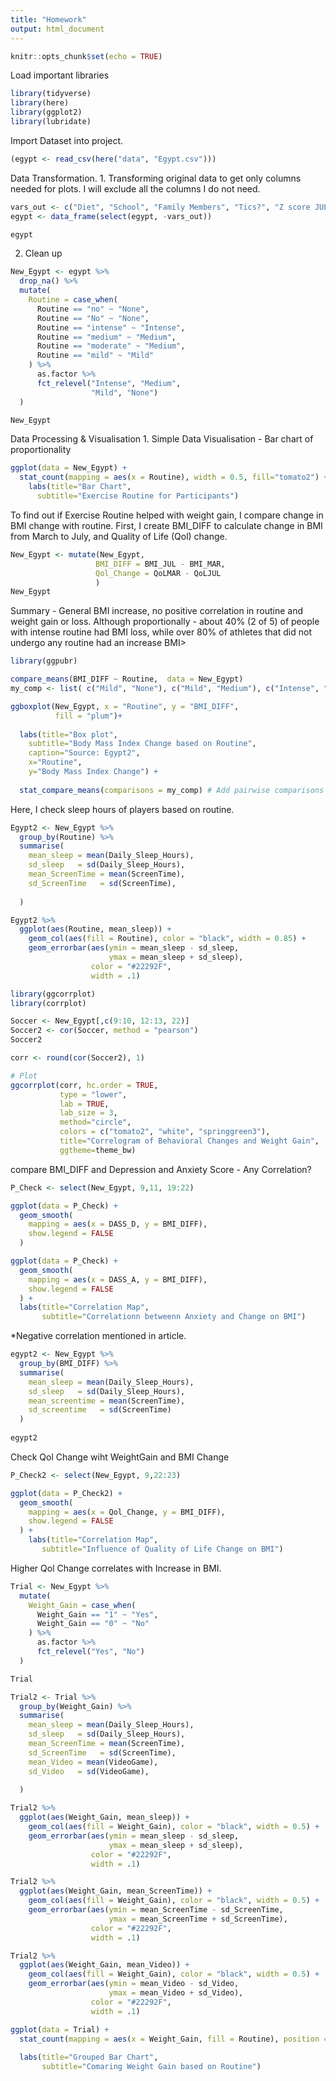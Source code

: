 ```yaml
---
title: "Homework"
output: html_document
---
```


```r
knitr::opts_chunk$set(echo = TRUE)
```

Load important libraries
```r
library(tidyverse)
library(here)
library(ggplot2)
library(lubridate)
```

Import Dataset into project.
```r
(egypt <- read_csv(here("data", "Egypt.csv")))
```

Data Transformation.
1. Transforming original data to get only columns needed for plots.
I will exclude all the columns I do not need.
```r
vars_out <- c("Diet", "School", "Family Members", "Tics?", "Z score JUL", "Percentile JUL", "Z score MAR", "Percentile_MAR", "Name", "Group", "Weight_Change", "...35", "...36", "Sleep Questionnaire", "Sport")
egypt <- data_frame(select(egypt, -vars_out))

egypt
```

2. Clean up

```r
New_Egypt <- egypt %>% 
  drop_na() %>% 
  mutate(
    Routine = case_when(
      Routine == "no" ~ "None",
      Routine == "No" ~ "None",
      Routine == "intense" ~ "Intense",
      Routine == "medium" ~ "Medium",
      Routine == "moderate" ~ "Medium",
      Routine == "mild" ~ "Mild"
    ) %>% 
      as.factor %>% 
      fct_relevel("Intense", "Medium",
                  "Mild", "None")
  )

New_Egypt
```


Data Processing & Visualisation 
1. Simple Data Visualisation - Bar chart of proportionality
```r
ggplot(data = New_Egypt) + 
  stat_count(mapping = aes(x = Routine), width = 0.5, fill="tomato2") + 
    labs(title="Bar Chart", 
      subtitle="Exercise Routine for Participants")
```
To find out if Exercise Routine helped with weight gain, I compare change in BMI change with routine.
First, I create BMI_DIFF to calculate change in BMI from March to July, and Quality of Life (Qol) change.
```r
New_Egypt <- mutate(New_Egypt, 
                   BMI_DIFF = BMI_JUL - BMI_MAR,
                   Qol_Change = QoLMAR - QoLJUL
                   )
New_Egypt


```


Summary - General BMI increase, no positive correlation in routine and weight gain or loss.
Although proportionally - about 40% (2 of 5) of people with intense routine had BMI loss, while over 80% of athletes that did not undergo any routine had an increase BMI> 


```r
library(ggpubr)

compare_means(BMI_DIFF ~ Routine,  data = New_Egypt)
my_comp <- list( c("Mild", "None"), c("Mild", "Medium"), c("Intense", "Medium"), c("Intense", "Mild"), c("Intense", "None") )

ggboxplot(New_Egypt, x = "Routine", y = "BMI_DIFF",
          fill = "plum")+ 
  
  labs(title="Box plot", 
    subtitle="Body Mass Index Change based on Routine",
    caption="Source: Egypt2",
    x="Routine",
    y="Body Mass Index Change") +
  
  stat_compare_means(comparisons = my_comp) # Add pairwise comparisons p-value

```

Here, I check sleep hours of players based on routine.

```r
Egypt2 <- New_Egypt %>% 
  group_by(Routine) %>% 
  summarise(
    mean_sleep = mean(Daily_Sleep_Hours),
    sd_sleep   = sd(Daily_Sleep_Hours), 
    mean_ScreenTime = mean(ScreenTime),
    sd_ScreenTime   = sd(ScreenTime), 
    
  ) 

Egypt2 %>% 
  ggplot(aes(Routine, mean_sleep)) +
    geom_col(aes(fill = Routine), color = "black", width = 0.85) +
    geom_errorbar(aes(ymin = mean_sleep - sd_sleep,
                      ymax = mean_sleep + sd_sleep),
                  color = "#22292F",
                  width = .1)


```


```r
library(ggcorrplot)
library(corrplot)

Soccer <- New_Egypt[,c(9:10, 12:13, 22)]
Soccer2 <- cor(Soccer, method = "pearson")
Soccer2

corr <- round(cor(Soccer2), 1)

# Plot
ggcorrplot(corr, hc.order = TRUE, 
           type = "lower", 
           lab = TRUE, 
           lab_size = 3, 
           method="circle", 
           colors = c("tomato2", "white", "springgreen3"), 
           title="Correlogram of Behavioral Changes and Weight Gain", 
           ggtheme=theme_bw)
```
compare BMI_DIFF and Depression and Anxiety Score - Any Correlation? 
```r
P_Check <- select(New_Egypt, 9,11, 19:22)

ggplot(data = P_Check) +
  geom_smooth(
    mapping = aes(x = DASS_D, y = BMI_DIFF),
    show.legend = FALSE
  ) 

```

```r
ggplot(data = P_Check) +
  geom_smooth(
    mapping = aes(x = DASS_A, y = BMI_DIFF),
    show.legend = FALSE
  ) + 
  labs(title="Correlation Map", 
       subtitle="Correlationn betweenn Anxiety and Change on BMI") 
```
*Negative correlation mentioned in article.


```r
egypt2 <- New_Egypt %>% 
  group_by(BMI_DIFF) %>% 
  summarise(
    mean_sleep = mean(Daily_Sleep_Hours),
    sd_sleep   = sd(Daily_Sleep_Hours),
    mean_screentime = mean(ScreenTime),
    sd_screentime   = sd(ScreenTime)
  )
    
egypt2
```

Check Qol Change wiht WeightGain and BMI Change

```r
P_Check2 <- select(New_Egypt, 9,22:23)

ggplot(data = P_Check2) +
  geom_smooth(
    mapping = aes(x = Qol_Change, y = BMI_DIFF),
    show.legend = FALSE
  ) +
    labs(title="Correlation Map", 
       subtitle="Influence of Quality of Life Change on BMI") 
```
Higher Qol Change correlates with Increase in BMI.

```r
Trial <- New_Egypt %>% 
  mutate(
    Weight_Gain = case_when(
      Weight_Gain == "1" ~ "Yes",
      Weight_Gain == "0" ~ "No"
    ) %>% 
      as.factor %>% 
      fct_relevel("Yes", "No")
  )

Trial
```

```r
Trial2 <- Trial %>% 
  group_by(Weight_Gain) %>% 
  summarise(
    mean_sleep = mean(Daily_Sleep_Hours),
    sd_sleep   = sd(Daily_Sleep_Hours), 
    mean_ScreenTime = mean(ScreenTime),
    sd_ScreenTime   = sd(ScreenTime), 
    mean_Video = mean(VideoGame),
    sd_Video   = sd(VideoGame), 
    
  ) 

Trial2 %>% 
  ggplot(aes(Weight_Gain, mean_sleep)) +
    geom_col(aes(fill = Weight_Gain), color = "black", width = 0.5) +
    geom_errorbar(aes(ymin = mean_sleep - sd_sleep,
                      ymax = mean_sleep + sd_sleep),
                  color = "#22292F",
                  width = .1)

Trial2 %>% 
  ggplot(aes(Weight_Gain, mean_ScreenTime)) +
    geom_col(aes(fill = Weight_Gain), color = "black", width = 0.5) +
    geom_errorbar(aes(ymin = mean_ScreenTime - sd_ScreenTime,
                      ymax = mean_ScreenTime + sd_ScreenTime),
                  color = "#22292F",
                  width = .1)

Trial2 %>% 
  ggplot(aes(Weight_Gain, mean_Video)) +
    geom_col(aes(fill = Weight_Gain), color = "black", width = 0.5) +
    geom_errorbar(aes(ymin = mean_Video - sd_Video,
                      ymax = mean_Video + sd_Video),
                  color = "#22292F",
                  width = .1)

```


```r
ggplot(data = Trial) + 
  stat_count(mapping = aes(x = Weight_Gain, fill = Routine), position = "dodge") +
  
  labs(title="Grouped Bar Chart", 
       subtitle="Comaring Weight Gain based on Routine")
```




